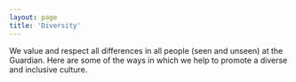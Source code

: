 ```yaml
---
layout: page
title: 'Diversity'
---
```


We value and respect all differences in all people (seen and unseen) at the Guardian. Here are some of the ways in which we help to promote a diverse and inclusive culture.
